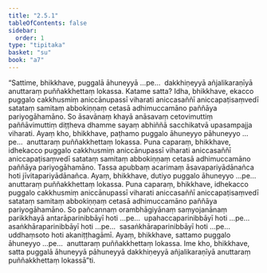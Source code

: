 ```yaml
---
title: "2.5.1"
tableOfContents: false
sidebar:
  order: 1
type: "tipitaka"
basket: "su"
book: "a7"
---
```



<DynamicBreadcrumb />

<Division number="95" book="a7" bookNo="16" page="510">

<Paragraph number="655" book="a7">
“Sattime, bhikkhave, puggalā āhuneyyā …pe…  dakkhiṇeyyā añjalikaraṇīyā anuttaraṃ puññakkhettaṃ lokassa. Katame satta? Idha, bhikkhave, ekacco puggalo cakkhusmiṃ aniccānupassī viharati aniccasaññī aniccapaṭisaṃvedī satataṃ samitaṃ abbokiṇṇaṃ cetasā adhimuccamāno paññāya pariyogāhamāno. So āsavānaṃ khayā anāsavaṃ cetovimuttiṃ paññāvimuttiṃ diṭṭheva dhamme sayaṃ abhiññā sacchikatvā upasampajja viharati. Ayaṃ kho, bhikkhave, paṭhamo puggalo āhuneyyo pāhuneyyo …pe…  anuttaraṃ puññakkhettaṃ lokassa.
</Paragraph>

<Paragraph number="656" book="a7">
Puna caparaṃ, bhikkhave, idhekacco puggalo cakkhusmiṃ aniccānupassī viharati aniccasaññī aniccapaṭisaṃvedī satataṃ samitaṃ abbokiṇṇaṃ cetasā adhimuccamāno paññāya pariyogāhamāno. Tassa apubbaṃ acarimaṃ āsavapariyādānañca hoti jīvitapariyādānañca. Ayaṃ, bhikkhave, dutiyo puggalo āhuneyyo …pe…  anuttaraṃ puññakkhettaṃ lokassa.
</Paragraph>

<Paragraph number="657" book="a7">
Puna caparaṃ, bhikkhave, idhekacco puggalo cakkhusmiṃ aniccānupassī viharati aniccasaññī aniccapaṭisaṃvedī satataṃ samitaṃ abbokiṇṇaṃ cetasā adhimuccamāno paññāya pariyogāhamāno. So pañcannaṃ orambhāgiyānaṃ saṃyojanānaṃ parikkhayā antarāparinibbāyī hoti …pe…  upahaccaparinibbāyī hoti …pe…  asaṅkhāraparinibbāyī hoti …pe…  sasaṅkhāraparinibbāyī hoti …pe…  uddhaṃsoto hoti akaniṭṭhagāmī. Ayaṃ, bhikkhave, sattamo puggalo āhuneyyo …pe…  anuttaraṃ puññakkhettaṃ lokassa. Ime kho, bhikkhave, satta puggalā āhuneyyā pāhuneyyā dakkhiṇeyyā añjalikaraṇīyā anuttaraṃ puññakkhettaṃ lokassā”ti.
</Paragraph>
</Division>
